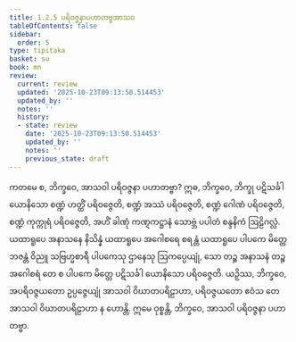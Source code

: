 ```yaml
---
title: 1.2.5 ပရိဝဇ္ဇနာပဟာတဗ္ဗအာသဝ
tableOfContents: false
sidebar:
  order: 5
type: tipitaka
basket: su
book: mn
review:
  current: review
  updated: '2025-10-23T09:13:50.514453'
  updated_by: ''
  notes: ''
  history:
  - state: review
    date: '2025-10-23T09:13:50.514453'
    updated_by: ''
    notes: ''
    previous_state: draft
---
```



<ReviewStatus review={frontmatter.review} showDetails={true} />

<HypothesisAnnotation frontmatter={frontmatter} />

<DynamicBreadcrumb />

<Division number="25" book="mn" e="ch" v="24" p="66">

<Paragraph number="74" book="mn">
ကတမေ စ, ဘိက္ခဝေ, အာသဝါ ပရိဝဇ္ဇနာ ပဟာတဗ္ဗာ? ဣဓ, ဘိက္ခဝေ, ဘိက္ခု ပဋိသင်္ခါ ယောနိသော စဏ္ဍံ ဟတ္ထိံ ပရိဝဇ္ဇေတိ, စဏ္ဍံ အဿံ ပရိဝဇ္ဇေတိ, စဏ္ဍံ ဂေါဏံ ပရိဝဇ္ဇေတိ, စဏ္ဍံ ကုက္ကုရံ ပရိဝဇ္ဇေတိ, အဟိံ ခါဏုံ ကဏ္ဋကဋ္ဌာနံ သောဗ္ဘံ ပပါတံ စန္ဒနိကံ ဩဠိဂလ္လံ. ယထာရူပေ အနာသနေ နိသိန္နံ ယထာရူပေ အဂေါစရေ စရန္တံ ယထာရူပေ ပါပကေ မိတ္တေ ဘဇန္တံ ဝိညူ သဗြဟ္မစာရီ ပါပကေသု ဌာနေသု ဩကပ္ပေယျုံ, သော တဉ္စ အနာသနံ တဉ္စ အဂေါစရံ တေ စ ပါပကေ မိတ္တေ ပဋိသင်္ခါ ယောနိသော ပရိဝဇ္ဇေတိ.
</Paragraph>

<Paragraph number="75" book="mn">
ယဉှိဿ, ဘိက္ခဝေ, အပရိဝဇ္ဇယတော ဥပ္ပဇ္ဇေယျုံ အာသဝါ ဝိဃာတပရိဠာဟာ, ပရိဝဇ္ဇယတော ဧဝံသ တေ အာသဝါ ဝိဃာတပရိဠာဟာ န ဟောန္တိ. ဣမေ ဝုစ္စန္တိ, ဘိက္ခဝေ, အာသဝါ ပရိဝဇ္ဇနာ ပဟာတဗ္ဗာ.
</Paragraph>
</Division>